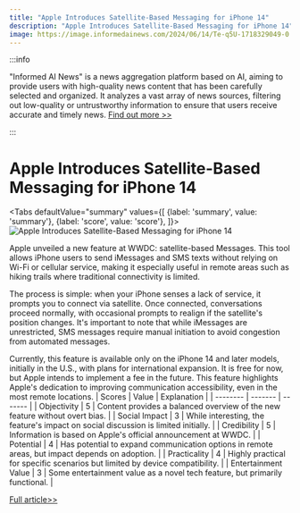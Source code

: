 ```yaml
---
title: "Apple Introduces Satellite-Based Messaging for iPhone 14"
description: "Apple Introduces Satellite-Based Messaging for iPhone 14"
image: https://image.informedainews.com/2024/06/14/Te-q5U-1718329049-0.jpg
---
```



:::info

"Informed AI News" is a news aggregation platform based on AI, aiming to provide users with high-quality news content that has been carefully selected and organized. It analyzes a vast array of news sources, filtering out low-quality or untrustworthy information to ensure that users receive accurate and timely news.  [Find out more >>](/)

:::

# Apple Introduces Satellite-Based Messaging for iPhone 14


<Tabs
	defaultValue="summary"
	values={[
	{label: 'summary', value: 'summary'},
	{label: 'score', value: 'score'},
]}>
<TabItem value="summary">
<img
  src="https://image.informedainews.com/2024/06/14/Te-q5U-1718329049-0.jpg"
  alt="Apple Introduces Satellite-Based Messaging for iPhone 14"
/>



Apple unveiled a new feature at WWDC: satellite-based Messages. This tool allows iPhone users to send iMessages and SMS texts without relying on Wi-Fi or cellular service, making it especially useful in remote areas such as hiking trails where traditional connectivity is limited.

The process is simple: when your iPhone senses a lack of service, it prompts you to connect via satellite. Once connected, conversations proceed normally, with occasional prompts to realign if the satellite's position changes. It's important to note that while iMessages are unrestricted, SMS messages require manual initiation to avoid congestion from automated messages.

Currently, this feature is available only on the iPhone 14 and later models, initially in the U.S., with plans for international expansion. It is free for now, but Apple intends to implement a fee in the future. This feature highlights Apple's dedication to improving communication accessibility, even in the most remote locations.
</TabItem>
<TabItem value="score">
	| Scores     | Value   | Explanation |
	| -------- | ------- | ------- |
	| Objectivity  | 5    | Content provides a balanced overview of the new feature without overt bias.    |
	| Social Impact | 3     | While interesting, the feature's impact on social discussion is limited initially.    |
	| Credibility    | 5    | Information is based on Apple's official announcement at WWDC.    |
	| Potential    | 4    | Has potential to expand communication options in remote areas, but impact depends on adoption.    |
	| Practicality    | 4    | Highly practical for specific scenarios but limited by device compatibility.    |
	| Entertainment Value    | 3    | Some entertainment value as a novel tech feature, but primarily functional.    |
</TabItem>
</Tabs>

[Full article>>](https://appleinsider.com/articles/24/06/13/apple-offers-a-first-look-at-upcoming-messages-via-satellite-feature)
